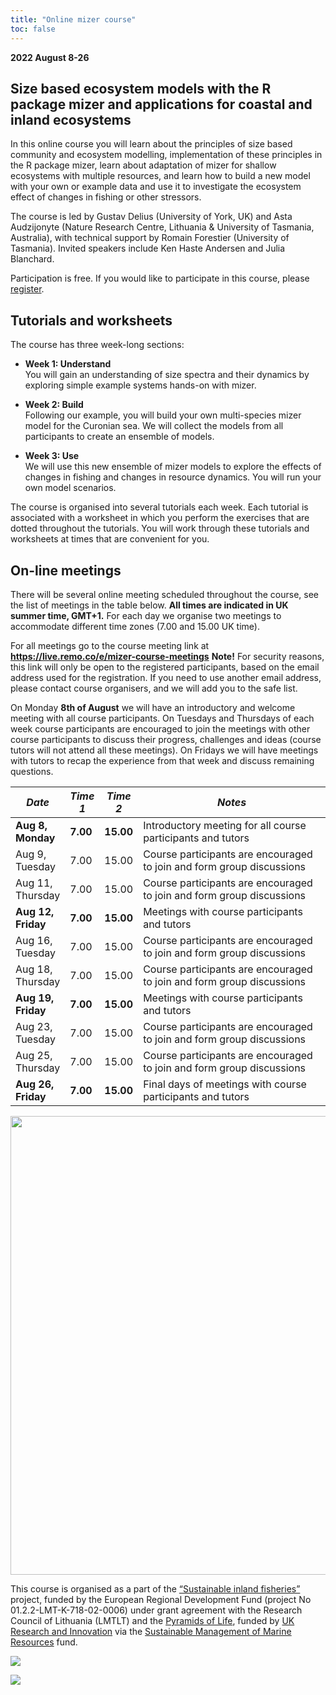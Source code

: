 ```yaml
---
title: "Online mizer course"
toc: false
---
```


**2022 August 8-26**

## Size based ecosystem models with the R package mizer and applications for coastal and inland ecosystems

In this online course you will learn about the principles of size based community and ecosystem modelling, implementation of these principles in the R package mizer, learn about adaptation of mizer for shallow ecosystems with multiple resources, and learn how to build a new model with your own or example data and use it to investigate the ecosystem effect of changes in fishing or other stressors.

The course is led by Gustav Delius (University of York, UK) and Asta Audzijonyte (Nature Research Centre, Lithuania & University of Tasmania, Australia), with technical support by Romain Forestier (University of Tasmania). Invited speakers include Ken Haste Andersen and Julia Blanchard.

Participation is free. If you would like to participate in this course, please [register](https://docs.google.com/forms/d/e/1FAIpQLSeLGJfGQ1IBa5ZozqWTGIXX17xF73kPHKYhAFFa0H2nn4CT4Q/viewform?vc=0&c=0&w=1&flr=0).

## Tutorials and worksheets

The course has three week-long sections:

-   **Week 1: Understand**\
    You will gain an understanding of size spectra and their dynamics by exploring simple example systems hands-on with mizer.

-   **Week 2: Build**\
    Following our example, you will build your own multi-species mizer model for the Curonian sea. We will collect the models from all participants to create an ensemble of models.

-   **Week 3: Use**\
    We will use this new ensemble of mizer models to explore the effects of changes in fishing and changes in resource dynamics. You will run your own model scenarios.

The course is organised into several tutorials each week. Each tutorial is associated with a worksheet in which you perform the exercises that are dotted throughout the tutorials. You will work through these tutorials and worksheets at times that are convenient for you.

## On-line meetings

There will be several online meeting scheduled throughout the course, see the list of meetings in the table below. **All times are indicated in UK summer time, GMT+1.** For each day we organise two meetings to accommodate different time zones (7.00 and 15.00 UK time).

For all meetings go to the course meeting link at [**https://live.remo.co/e/mizer-course-meetings**](https://live.remo.co/e/mizer-course-meetings) **Note!** For security reasons, this link will only be open to the registered participants, based on the email address used for the registration. If you need to use another email address, please contact course organisers, and we will add you to the safe list.

On Monday **8th of August** we will have an introductory and welcome meeting with all course participants. On Tuesdays and Thursdays of each week course participants are encouraged to join the meetings with other course participants to discuss their progress, challenges and ideas (course tutors will not attend all these meetings). On Fridays we will have meetings with tutors to recap the experience from that week and discuss remaining questions.

| *Date*             | *Time 1* | *Time 2*  | *Notes*                                                               |
|--------------------|----------|-----------|-----------------------------------------------------------------------|
| **Aug 8, Monday**  | **7.00** | **15.00** | Introductory meeting for all course participants and tutors           |
| Aug 9, Tuesday     | 7.00     | 15.00     | Course participants are encouraged to join and form group discussions |
| Aug 11, Thursday   | 7.00     | 15.00     | Course participants are encouraged to join and form group discussions |
| **Aug 12, Friday** | **7.00** | **15.00** | Meetings with course participants and tutors                          |
| Aug 16, Tuesday    | 7.00     | 15.00     | Course participants are encouraged to join and form group discussions |
| Aug 18, Thursday   | 7.00     | 15.00     | Course participants are encouraged to join and form group discussions |
| **Aug 19, Friday** | **7.00** | **15.00** | Meetings with course participants and tutors                          |
| Aug 23, Tuesday    | 7.00     | 15.00     | Course participants are encouraged to join and form group discussions |
| Aug 25, Thursday   | 7.00     | 15.00     | Course participants are encouraged to join and form group discussions |
| **Aug 26, Friday** | **7.00** | **15.00** | Final days of meetings with course participants and tutors            |

![](images/paste-3ABCF373.png){width="734"}

This course is organised as a part of the ["Sustainable inland fisheries"](https://sif.lt) project, funded by the European Regional Development Fund (project No 01.2.2-LMT-K-718-02-0006) under grant agreement with the Research Council of Lithuania (LMTLT) and the [Pyramids of Life](https://pyramidsoflife.york.ac.uk/), funded by [UK Research and Innovation](https://www.ukri.org/) via the [Sustainable Management of Marine Resources](https://www.smmr.org.uk/) fund.

::: {layout-ncol="2"}
![](images/smmr-blue.png)

![](images/UOY-Logo.png)
:::
